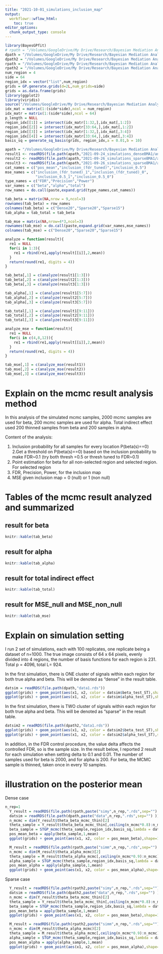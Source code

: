 ```yaml
---
title: "2021-10-01_simulations_inclusion_map"
output:
  workflowr::wflow_html:
    toc: true
editor_options:
  chunk_output_type: console
---
```


```r
library(BayesGPfit)
# rpath = "/Volumes/GoogleDrive/My Drive/Research/Bayesian Mediation Analysis/2021_BMA_cleaned/simulations/2021-09-24_simulations_denseBMA1/sim_result"
dpath = "/Volumes/GoogleDrive/My Drive/Research/Bayesian Mediation Analysis/2021_BMA_cleaned/simulations/2021-09-24_simulations_denseBMA1/data"
dpath2 = "/Volumes/GoogleDrive/My Drive/Research/Bayesian Mediation Analysis/2021_BMA_cleaned/simulations/2021-09-26_simulations_sparseBMA1"
rpath = "/Volumes/GoogleDrive/My Drive/Research/Bayesian Mediation Analysis/2021_BMA_cleaned/simulations/2021-09-24_simulations_denseBMA1/sim_result"
rpath2 = "/Volumes/GoogleDrive/My Drive/Research/Bayesian Mediation Analysis/2021_BMA_cleaned/simulations/2021-09-26_simulations_sparseBMA1/sim_result2"
num_region = 4
side = 64
region_idx = vector("list",num_region)
grids = GP.generate.grids(d=2L,num_grids=side)
grids = as.data.frame(grids)
library(ggplot2)
library(viridis)
source("/Volumes/GoogleDrive/My Drive/Research/Bayesian Mediation Analysis/Soft_thresholding/STGP_code/Mediation_Analysis/BMA_pkg/R/MA_data_generation.R", echo=TRUE)
idx_mat = matrix(1:(side*side),ncol = num_region)
idx_matr = matrix(1:(side*side),ncol = 64)
p_length = NULL
region_idx[[1]] = intersect(idx_matr[1:32,],idx_mat[,1:2])
region_idx[[2]] = intersect(idx_matr[33:64,],idx_mat[,1:2])
region_idx[[3]] = intersect(idx_matr[1:32,],idx_mat[,3:4])
region_idx[[4]] = intersect(idx_matr[33:64,],idx_mat[,3:4])
basis_sq = generate_sq_basis(grids, region_idx,a = 0.01,b = 10)
```



```r
apath = "/Volumes/GoogleDrive/My Drive/Research/Bayesian Mediation Analysis/2021_BMA_cleaned/simulations/"
result1 <- readRDS(file.path(apath,"2021-09-24_simulations_denseBMA1/analysis_result_inclusion_20.rds"))
result2 <- readRDS(file.path(apath,"2021-09-26_simulations_sparseBMA1/analysis_result_inclusion_20_2.rds"))
result3 <- readRDS(file.path(apath,"2021-09-26_simulations_sparseBMA1/analysis_result_inclusion_map2_fdr15.rds"))
cat_names = c("pos_mean","inclusion_(fdr_tuned)","inclusion_0.5")
mse_names = c("inclusion_(fdr_tuned)_1","inclusion_(fdr_tuned)_0",
              "inclusion_0.5_1","inclusion_0.5_0")
type_names = c("FDR","Precision","Power")
var_names = c("beta","alpha","total")
row_names = do.call(paste,expand.grid(type_names,cat_names))

tab_beta = matrix(NA,nrow = 9,ncol=3)
rownames(tab_beta) = row_names
colnames(tab_beta) = c("Dense20","Sparse20","Sparse15")
tab_alpha = tab_total = tab_beta

tab_mse = matrix(NA,nrow=4*3,ncol=3)
rownames(tab_mse) = do.call(paste,expand.grid(var_names,mse_names))
colnames(tab_mse) = c("Dense20","Sparse20","Sparse15")

analyze = function(result){
  re1 = NULL
  for(i in 1:3){
    re1 = rbind(re1,apply(result[[i]],2,mean))
  }
  return(round(re1, digits = 4))
}

tab_beta[,1] = c(analyze(result1[1:3]))
tab_beta[,2] = c(analyze(result2[1:3]))
tab_beta[,3] = c(analyze(result3[1:3]))

tab_alpha[,1] = c(analyze(result1[5:7]))
tab_alpha[,2] = c(analyze(result2[5:7]))
tab_alpha[,3] = c(analyze(result3[5:7]))

tab_total[,1] = c(analyze(result1[9:11]))
tab_total[,2] = c(analyze(result2[9:11]))
tab_total[,3] = c(analyze(result3[9:11]))

analyze_mse = function(result){
  re1 = NULL
  for(i in c(4,8,12)){
    re1 = rbind(re1,apply(result[[i]],2,mean))
  }
  return(round(re1, digits = 4))
}

tab_mse[,1] = c(analyze_mse(result1))
tab_mse[,2] = c(analyze_mse(result2))
tab_mse[,3] = c(analyze_mse(result3))


```

# Explain on the mcmc result analysis method

In this analysis of the simulated mcmc samples, 2000 mcmc samples are used for beta, 200 mcmc samples are used for alpha. Total indirect effect used 200 thinned samples from beta and 200 samples in alpha.

Content of the analysis:

1. Inclusion probability for all samples for every location P(beta(s)==0)
2.Get a threshold on P(beta(s)==0) based on the inclusion probability to make FDR~0.1 
  (try both thresh =0.5 or thresh tuned to FDR~0.1)
3. Point estimation for beta for all non-selected region and selected region. For selected region
4. FDR, Precision, Power, for the inclusion map
5. MSE given inclusion map = 0 (null) or 1 (non null)


# Tables of the mcmc result analyzed and summarized

## result for beta
```r
knitr::kable(tab_beta)
```

## result for alpha
```r
knitr::kable(tab_alpha)
```

## result for total indirect effect
```r
knitr::kable(tab_total)
```

## result for MSE_null and MSE_non_null
```r
knitr::kable(tab_mse)
```



# Explain on simulation setting

I run 2 set of simulations, each with 100 replicates, one replicate being a dataset of n=1000. The true image consists of 64 x 64 pixels, evenly divided into 4 regions, the number of basis functions for each region is 231. Total p = 4096, total L= 924.

In the first simulation, there is ONE cluster of signals within each region for both true alpha and beta. This will be denoted as "dense" in the result table.

```r
datsim = readRDS(file.path(dpath,"data1.rds"))
ggplot(grids) + geom_point(aes(x1, x2, color = datsim$beta_test_ST),shape=15,size=2) + scale_color_viridis()
ggplot(grids) + geom_point(aes(x1, x2, color = datsim$alpha_test_ST),shape=15,size=2) + scale_color_viridis()
```

In the first simulation, there is TWO cluster of signals within each region for both true alpha and beta. This will be denoted as "sparse" in the result table.
```r
datsim2 = readRDS(file.path(dpath2,"data1.rds"))
ggplot(grids) + geom_point(aes(x1, x2, color = datsim2$beta_test_ST),shape=15,size=2) + scale_color_viridis()
ggplot(grids) + geom_point(aes(x1, x2, color = datsim2$alpha_test_ST),shape=15,size=2) + scale_color_viridis()
```

In addition, in the FDR control procedure, the value delta affects the controlled FDR, so is the sample size. In the result below, I reported 2 result for each simulation when setting delta to 0.1 and 0.01.
The number of samples used for beta is 2000, and for alpha is 200. For beta, the MCMC sample is thinned, taken once in every 10 samples.


# illustration on the posterior mean
Dense case

```r
n_rep=1
  Y_result = readRDS(file.path(rpath,paste("simy",n_rep,".rds",sep="") ))
  datsim = readRDS(file.path(dpath,paste("data",n_rep,".rds",sep="") ))
  n_mcmc = dim(Y_result$theta_beta_mcmc_thin)[2]
  theta_sample = Y_result$theta_beta_mcmc_thin[,ceiling(n_mcmc*0.8):n_mcmc]
  beta_sample = STGP_mcmc(theta_sample,region_idx,basis_sq,lambda = datsim$lambda)
  pos_mean_beta = apply(beta_sample,1,mean)
  ggplot(grids) + geom_point(aes(x1, x2, color = pos_mean_beta),shape=15,size=2) + scale_color_viridis()
```

```r
  M_result = readRDS(file.path(rpath,paste("simm",n_rep,".rds",sep="") ))
  n_mcmc = dim(M_result$theta_alpha_mcmc)[2]
  theta_sample = M_result$theta_alpha_mcmc[,ceiling(n_mcmc*0.9):n_mcmc]
  alpha_sample = STGP_mcmc(theta_sample,region_idx,basis_sq,lambda = datsim$lambda)
  pos_mean_alpha = apply(alpha_sample,1,mean)
  ggplot(grids) + geom_point(aes(x1, x2, color = pos_mean_alpha),shape=15,size=2) + scale_color_viridis()
```

Sparse case


```r
  Y_result = readRDS(file.path(rpath2,paste("simy",n_rep,".rds",sep="") ))
  datsim = readRDS(file.path(dpath2,paste("data",n_rep,".rds",sep="") ))
  n_mcmc = dim(Y_result$theta_beta_mcmc_thin)[2]
  theta_sample = Y_result$theta_beta_mcmc_thin[,ceiling(n_mcmc*0.8):n_mcmc]
  beta_sample = STGP_mcmc(theta_sample,region_idx,basis_sq,lambda = datsim$lambda)
  pos_mean_beta = apply(beta_sample,1,mean)
  ggplot(grids) + geom_point(aes(x1, x2, color = pos_mean_beta),shape=15,size=2) + scale_color_viridis()
```

```r
  M_result = readRDS(file.path(rpath2,paste("simm",n_rep,".rds",sep="") ))
  n_mcmc = dim(M_result$theta_alpha_mcmc)[2]
  theta_sample = M_result$theta_alpha_mcmc[,ceiling(n_mcmc*0.9):n_mcmc]
  alpha_sample = STGP_mcmc(theta_sample,region_idx,basis_sq,lambda = datsim$lambda)
  pos_mean_alpha = apply(alpha_sample,1,mean)
  ggplot(grids) + geom_point(aes(x1, x2, color = pos_mean_alpha),shape=15,size=2) + scale_color_viridis()
```
